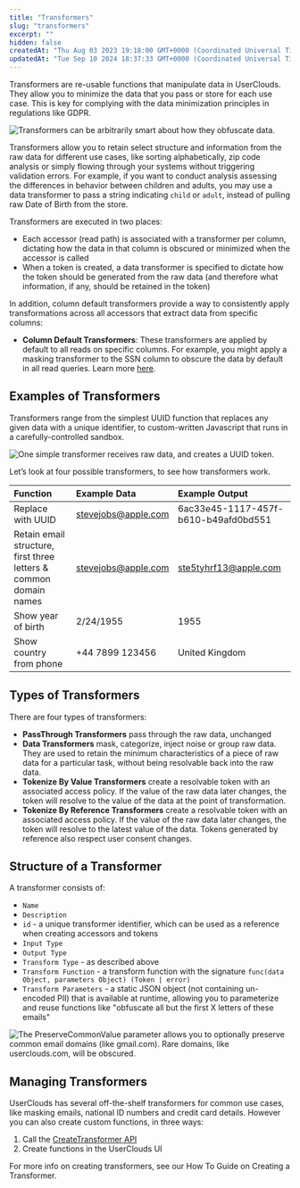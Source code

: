 ```yaml
---
title: "Transformers"
slug: "transformers"
excerpt: ""
hidden: false
createdAt: "Thu Aug 03 2023 19:18:00 GMT+0000 (Coordinated Universal Time)"
updatedAt: "Tue Sep 10 2024 18:37:33 GMT+0000 (Coordinated Universal Time)"
---
```

Transformers are re-usable functions that manipulate data in UserClouds. They allow you to minimize the data that you pass or store for each use case. This is key for complying with the data minimization principles in regulations like GDPR.

![Transformers can be arbitrarily smart about how they obfuscate data.](/assets/images/user-data.webp)


Transformers allow you to retain select structure and information from the raw data for different use cases, like sorting alphabetically, zip code analysis or simply flowing through your systems without triggering validation errors.  For example, if you want to conduct analysis assessing the differences in behavior between children and adults, you may use a data transformer to pass a string indicating `child` or `adult`, instead of pulling raw Date of Birth from the store.

Transformers are executed in two places:

- Each <Glossary>accessor</Glossary> (read path) is associated with a transformer per column, dictating how the data in that column is obscured or minimized when the accessor is called
- When a <Glossary>token</Glossary> is created, a data transformer is specified to dictate how the token should be generated from the raw data (and therefore what information, if any, should be retained in the token)

In addition, column default transformers provide a way to consistently apply transformations across all accessors that extract data from specific columns:

- **Column Default Transformers**: These transformers are applied by default to all reads on specific columns. For example, you might apply a masking transformer to the SSN column to obscure the data by default in all read queries. Learn more [here](/docs/protect-a-column-with-defaults).

## Examples of Transformers

Transformers range from the simplest UUID function that replaces any given data with a unique identifier, to custom-written Javascript that runs in a carefully-controlled sandbox. 

![One simple transformer receives raw data, and creates a UUID token.](/assets/images/uuid-input.webp)

Let’s look at four possible transformers, to see how transformers work.

| Function                                                          | Example Data                                      | Example Output                                        |
| :---------------------------------------------------------------- | :------------------------------------------------ | :---------------------------------------------------- |
| Replace with UUID                                                 | [stevejobs@apple.com](mailto:stevejobs@apple.com) | 6ac33e45-1117-457f-b610-b49afd0bd551                  |
| Retain email structure, first three letters & common domain names | [stevejobs@apple.com](mailto:stevejobs@apple.com) | [ste5tyhrf13@apple.com](mailto:ste5tyhrf13@apple.com) |
| Show year of birth                                                | 2/24/1955                                         | 1955                                                  |
| Show country from phone                                           | \+44 7899 123456                                  | United Kingdom                                        |

## Types of Transformers

There are four types of transformers:

- **PassThrough Transformers** pass through the raw data, unchanged
- **Data Transformers** mask, categorize, inject noise or group raw data. They are used to retain the minimum characteristics of a piece of raw data for a particular task, without being resolvable back into the raw data.
- **Tokenize By Value Transformers** create a resolvable token with an associated access policy. If the value of the raw data later changes, the token will resolve to the value of the data at the point of transformation.
- **Tokenize By Reference Transformers** create a resolvable token with an associated access policy. If the value of the raw data later changes, the token will resolve to the latest value of the data. Tokens generated by reference also respect user consent changes.

## Structure of a Transformer

A transformer consists of:

- `Name`
- `Description`
- `id` - a unique transformer identifier, which can be used as a reference when creating accessors and tokens
- `Input Type`
- `Output Type`
- `Transform Type` - as described above
- `Transform Function` - a transform function with the signature `func(data Object, parameters Object) (Token | error)`
- `Transform Parameters` - a static JSON object (not containing un-encoded PII) that is available at runtime, allowing you to parameterize and reuse functions like "obfuscate all but the first X letters of these emails"

![The PreserveCommonValue parameter allows you to optionally preserve common email domains (like gmail.com). Rare domains, like userclouds.com, will be obscured.](/assets/images/parameters.webp)

## Managing Transformers

UserClouds has several off-the-shelf transformers for common use cases, like masking emails, national ID numbers and credit card details. However you can also create custom functions, in three ways:

1. Call the [CreateTransformer API](/docs/reference/post_tokenizer-policies-transformation)
2. Create functions in the UserClouds UI

For more info on creating transformers, see our How To Guide on Creating a Transformer.
